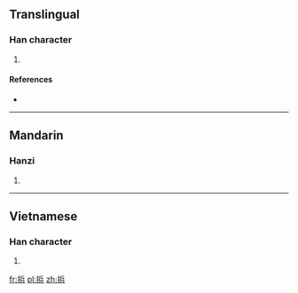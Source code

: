 ==Translingual==

===Han character===
{{Han char|rn=64|rad=手|as=07|sn=10|four=|canj=手人一金 (QOMC)|ids=⿰[[扌]][[兵]]}}

# {{defn|Han|sort=手07}}

====References====
* {{Han ref|kx=0434.241|hdz=31884.130|uh=6360|ud=25440}}

----

==Mandarin==

===Hanzi===
{{cmn-hanzi|pin=[[bāng]] ([[bang1]])|wg=pang<sup>1</sup>}}

# {{defn|lang=cmn|sort=手07}}

----

==Vietnamese==

===Han character===
{{vi-readings|rs=手07| hanviet = banh}}

# {{defn|lang=vi|sort=手07}}

[[fr:捠]]
[[pl:捠]]
[[zh:捠]]